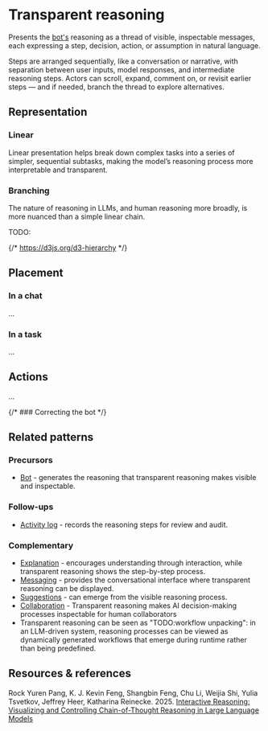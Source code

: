 
<Meta title="Patterns/Communication/Transparent reasoning*" />

# Transparent reasoning

Presents the [bot's](../?path=/docs/patterns-intelligence-bot--docs) reasoning as a thread of visible, inspectable
messages, each expressing a step, decision, action, or assumption in natural language.

Steps are arranged sequentially, like a conversation or narrative, with separation between user inputs,
model responses, and intermediate reasoning steps. Actors can scroll, expand, comment on,
or revisit earlier steps — and if needed, branch the thread to explore alternatives.

## Representation

### Linear

Linear presentation helps break down complex tasks into a series of simpler, sequential subtasks, making the model’s reasoning process more interpretable and transparent.

<Story of={LLMReasoningStory} />

### Branching

The nature of reasoning in LLMs, and human reasoning more broadly, is more nuanced than a simple linear chain.

TODO:

{/* https://d3js.org/d3-hierarchy */}

## Placement

### In a chat

...

### In a task

...

## Actions

...

{/* ### Correcting the bot */}

## Related patterns

### Precursors

- [Bot](../?path=/docs/patterns-intelligence-bot--docs) - generates the reasoning that transparent reasoning makes visible and inspectable.

### Follow-ups

- [Activity log](../?path=/docs/patterns-content-activity-log--docs) - records the reasoning steps for review and audit.

### Complementary

- [Explanation](../?path=/docs/patterns-explanation--docs) - encourages understanding through interaction, while transparent reasoning shows the step-by-step process.
- [Messaging](../?path=/docs/compositions-messaging--docs) - provides the conversational interface where transparent reasoning can be displayed.
- [Suggestions](../?path=/docs/patterns-suggestion--docs) - can emerge from the visible reasoning process.
- [Collaboration](../?path=/docs/patterns-interaction-collaboration--docs) - Transparent reasoning makes AI decision-making processes inspectable for human collaborators
- Transparent reasoning can be seen as "TODO:workflow unpacking": in an LLM-driven system, reasoning processes can be viewed as dynamically generated workflows that emerge during runtime rather than being predefined.

## Resources & references

Rock Yuren Pang, K. J. Kevin Feng, Shangbin Feng, Chu Li, Weijia Shi, Yulia Tsvetkov, Jeffrey Heer, Katharina Reinecke. 2025. [Interactive Reasoning: Visualizing and Controlling Chain-of-Thought Reasoning in Large Language Models](https://arxiv.org/pdf/2506.23678)
